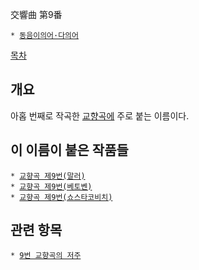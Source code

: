 交響曲 第9番

 * [[동음이의어·다의어]]

[[목차]]
== 개요 ==
아홉 번째로 작곡한 [[교향곡]]에 주로 붙는 이름이다.

== 이 이름이 붙은 작품들 ==
 * [[교향곡 제9번(말러)]]
 * [[교향곡 제9번(베토벤)]]
 * [[교향곡 제9번(쇼스타코비치)]]

== 관련 항목 ==
 * [[9번 교향곡의 저주]]
